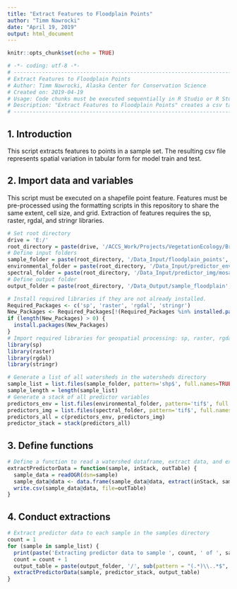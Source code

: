 ```yaml
---
title: "Extract Features to Floodplain Points"
author: "Timm Nawrocki"
date: "April 19, 2019"
output: html_document
---
```


```r
knitr::opts_chunk$set(echo = TRUE)
```

```r
# -*- coding: utf-8 -*-
# ---------------------------------------------------------------------------
# Extract Features to Floodplain Points
# Author: Timm Nawrocki, Alaska Center for Conservation Science
# Created on: 2019-04-19
# Usage: Code chunks must be executed sequentially in R Studio or R Studio Server installation. Created using R Studio version 1.2.1335 and R 3.5.3.
# Description: "Extract Features to Floodplain Points" creates a csv table of features for all points in a sample set.
# ---------------------------------------------------------------------------
```

## 1. Introduction

This script extracts features to points in a sample set. The resulting csv file represents spatial variation in tabular form for model train and test.

## 2. Import data and variables

This script must be executed on a shapefile point feature. Features must be pre-processed using the formatting scripts in this repository to share the same extent, cell size, and grid. Extraction of features requires the sp, raster, rgdal, and stringr libraries.

```r
# Set root directory
drive = 'E:/'
root_directory = paste(drive, '/ACCS_Work/Projects/VegetationEcology/BristolBay_Vegetation/Project_GIS', sep='')
# Define input folders
sample_folder = paste(root_directory, '/Data_Input/floodplain_points', sep='')
environmental_folder = paste(root_directory, '/Data_Input/predictor_env/partial', sep='')
spectral_folder = paste(root_directory, '/Data_Input/predictor_img/mosaic_partial', sep='')
# Define output folder
output_folder = paste(root_directory, '/Data_Output/sample_floodplain', sep='')
```

```r
# Install required libraries if they are not already installed.
Required_Packages <- c('sp', 'raster', 'rgdal', 'stringr')
New_Packages <- Required_Packages[!(Required_Packages %in% installed.packages()[,"Package"])]
if (length(New_Packages) > 0) {
  install.packages(New_Packages)
}
# Import required libraries for geospatial processing: sp, raster, rgdal, and stringr.
library(sp)
library(raster)
library(rgdal)
library(stringr)
```

```r
# Generate a list of all watersheds in the watersheds directory
sample_list = list.files(sample_folder, pattern='shp$', full.names=TRUE)
sample_length = length(sample_list)
# Generate a stack of all predictor variables
predictors_env = list.files(environmental_folder, pattern='tif$', full.names=TRUE)
predictors_img = list.files(spectral_folder, pattern='tif$', full.names=TRUE)
predictors_all = c(predictors_env, predictors_img)
predictor_stack = stack(predictors_all)
```

## 3. Define functions

```r
# Define a function to read a watershed dataframe, extract data, and export to csv
extractPredictorData = function(sample, inStack, outTable) {
  sample_data = readOGR(dsn=sample)
  sample_data@data <- data.frame(sample_data@data, extract(inStack, sample_data))
  write.csv(sample_data@data, file=outTable)
}
```

## 4. Conduct extractions

```r
# Extract predictor data to each sample in the samples directory
count = 1
for (sample in sample_list) {
  print(paste('Extracting predictor data to sample ', count, ' of ', sample_length, '...', sep=''))
  count = count + 1
  output_table = paste(output_folder, '/', sub(pattern = "(.*)\\..*$", replacement = "\\1", basename(sample)), '.csv', sep='')
  extractPredictorData(sample, predictor_stack, output_table)
}
```